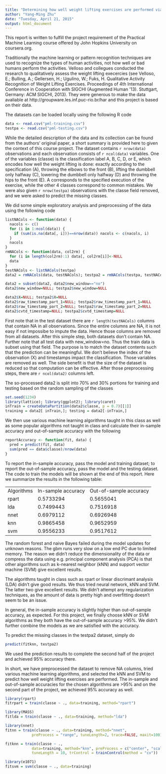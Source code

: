 ```yaml
---
title: "Determining how well weight lifting exercises are performed via machine learning"
author: "Yang-Ming Zhu"
date: "Tuesday, April 21, 2015"
output: html_document
---
```


This report is written to fulfill the project requirement of the Practical Machine Learning course offered by John Hopkins University on coursera.org. 

Traditionally the machine learning or pattern recognition techniques are used to recognize the types of human activities, not how well or bad humans perform the activities. Velloso and collegues conducted the research to qualitatively assess the weight lifting execercies (see Velloso, E.; Bulling, A.; Gellersen, H.; Ugulino, W.; Fuks, H. Qualitative Activity Recognition of Weight Lifting Exercises. Proceedings of 4th International Conference in Cooperation with SIGCHI (Augmented Human '13). Stuttgart, Germany: ACM SIGCHI, 2013). They were generous to make the data avaliable at http://groupware.les.inf.puc-rio.br/har and this project is based on their data.

The datasets can be loaded locally using the following R code
```r
data <- read.csv("pml-training.csv")
testpa <- read.csv("pml-testing.csv")
```
While the detailed description of the data and its collection can be found from the authors' original paper, a short summary is provided here to given the context of this course project. The dataset contains  `r nrow(data)` observations and each observation consists of `r ncol(data)` variables. One of the variables (classe) is the classification label A, B, C, D, or E, which encodes how well the weight lifting is done: exactly according to the specification (A), throwing the elbows to the front (B), lifting the dumbbell only halfway (C), lowering the dumbbell only halfway (D) and throwing the hips to the front (E). A corresponds to the specified execution of the exercise, while the other 4 classes correspond to common mistakes. We were also given `r nrow(testpa)` observations with the classe field removed, and we were asked to predict the missing classes. 

We did some simple exploratory analysis and preprocessing of the data using the following code
```r
listNACols <- function(data) {
  nacols <- c()
  for (i in 1:ncol(data)) {
    if (sum(is.na(data[, i]))==nrow(data)) nacols <- c(nacols, i)
  }
  nacols
}
rmNACols <- function(data, col2rm) {
  for (i in length(col2rm):1) data[, col2rm[i]]<-NULL
  data
}
testNACols <- listNACols(testpa)
data2 = rmNACols(data, testNACols); testpa2 = rmNACols(testpa, testNACols)

data2 = subset(data2, data2$new_window=="no")
data2$new_window=NULL; testpa2$new_window=NULL

data2$X=NULL; testpa2$X=NULL
data2$raw_timestamp_part_1=NULL; testpa2$raw_timestamp_part_1=NULL
data2$raw_timestamp_part_2=NULL; testpa2$raw_timestamp_part_2=NULL
data2$cvtd_timestamp=NULL; testpa2$cvtd_timestamp=NULL
```
First note that in the test dataset there are `r length(testNACols)` columns that contain NA in all observations. Since the entire columns are NA, it is not easy if not impossibe to impute the data. Hence those columns are removed from all datasets. After this simple step, both datasets don't contain NA. Further note that all test data with new_window=no. Thus the train data is subset using that field. The purpose is to match the dataset contents such that the prediction can be meaningful. We don't believe the index of the observation (X) and timestamps impact the classification. Those variables are removed as well. The side benefit is that the size of the dataset is reduced so that computation can be effective. After those preprocessing steps, there are `r ncol(data2)` columns left.

The so-processed data2 is split into 70% and 30% portions for training and testing based on the random sampling of the classes
```r
set.seed(1234)
library(lattice); library(ggplot2); library(caret)
inTrain = createDataPartition(data2$classe, p = 0.7)[[1]]
training = data2[ inTrain,]; testing = data2[-inTrain,]
```

We then use various machine learning algorithms taught in this class as well as some popular algorithms not taught in class and calculate their in-sample accuracy and out-of-sample accuracy with the following 
```r
reportAccuracy <- function(fit, data) {
  pred = predict(fit, data)
  sum(pred == data$classe)/nrow(data)
}
```
To report the in-sample accuracy, pass the model and training dataset; to report the out-of-sample accuracy, pass the model and the testing dataset. The code to train the models will be shown at the end of this report. Here we summarize the results in the following table:

<table align=center>
<tr><td>Algorithms<td>In-sample accuracy<td>Out-of-sample accuracy</tr>
<tr><td>rpart<td>0.5733294<td>0.5655041</tr>
<tr><td>lda<td>0.7499443<td>0.7516918</tr>
<tr><td>nnet<td>0.6979112<td>0.6926948</tr>
<tr><td>knn<td>0.9865458<td>0.9652959</tr>
<tr><td>svm<td>0.9556233<td>0.9517612</tr>
</table>

The random forest and naive Bayes failed during the model updates for unknown reasons. The gbm runs very slow on a low end PC due to limited memory. The reason we didn't reduce the dimensionality of the data or compress the data using e.g. principal component analysis (PCA) is that other algorithms such as k-nearest neighbor (kNN) and support vector machine (SVM) give excellent results.

The algorithms taught in class such as rpart or linear discrimant analysis (LDA) didn't give good results. We thus tried neural network, kNN and SVM. The latter two give excellent results. We didn't attempt any regularization techniques, as the amount of data is pretty high and overfitting doesn't seem to be an issue. 

In general, the in-sample accuracy is slightly higher than out-of-sample accuracy, as expected. For this project, we finally choose kNN or SVM algorithms as they both have the out-of-sample accuracy >95%. We didn't further combine the models as we are satisfied with the accuracy.

To predict the missing classes in the testpa2 dataset, simply do
```r
predict(fitknn, testpa2)
```
We used the prediction results to complete the second half of the project and achieved 95% accuracy there.

In short, we have preprocessed the dataset to remove NA columns, tried various machine learning algorithms, and selected the kNN and SVM to predict how well weight lifting exercises are performed. The in-sample and out-of-sample accuracies for the chosen algorithms are >95% and on the second part of the project, we achieved 95% accuracy as well.


```r
library(rpart)
fitrpart = train(classe ~ ., data=training, method="rpart")

library(MASS)
fitlda = train(classe ~ ., data=training, method="lda")

library(nnet)
fitnn = train(classe ~ ., data=training, method="nnet",
            preProcess = "range", tuneLength=2, trace=FALSE, maxit=100)

fitknn = train(classe ~ ., 
            data=training, method="knn", preProcess = c("center", "scale"),
            tuneLength = 10, trControl = trainControl(method = "cv"))

library(e1071)
fitsvm = svm(classe ~ ., data=training)
```
